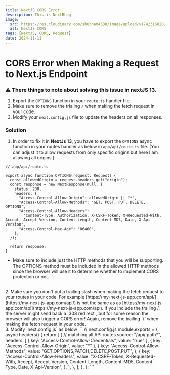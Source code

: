 ```yaml
---
title: NextJS CORS Error
description: This is NextBLog
image: 
  src: https://res.cloudinary.com/shubham4538/image/upload/v1742316820/WebBlog/1xtUmPY4kkCQu3ZiWcg_gYw_nto5iz.jpg
  alt: NextJS CORS
tags: [NextJS, CORS, Request]
date: 2024-11-11
---
```


# CORS Error when Making a Request to Next.js Endpoint

### ⚠️ There things to note about solving this issue in nextJS 13.
1. Export the `OPTIONS` function in your `route.ts` handler file.
2. Make sure to remove the trialing `/` when making the fetch request in your code.
3. Modify your `next.config.js` file to update the headers on all responses.

### Solution

1. In order to fix it in **NextJs 13**, you have to export the `OPTIONS` async function in your routes handler as below in `app/api/route.ts` file. (You can adjust it to allow requests from only specific origins but here I am allowing all origins.)
```
// app/api/route.ts

export async function OPTIONS(request: Request) {
  const allowedOrigin = request.headers.get("origin");
  const response = new NextResponse(null, {
    status: 200,
    headers: {
      "Access-Control-Allow-Origin": allowedOrigin || "*",
      "Access-Control-Allow-Methods": "GET, POST, PUT, DELETE, OPTIONS",
      "Access-Control-Allow-Headers":
        "Content-Type, Authorization, X-CSRF-Token, X-Requested-With, Accept, Accept-Version, Content-Length, Content-MD5, Date, X-Api-Version",
      "Access-Control-Max-Age": "86400",
    },
  });

  return response;
}
```

- Make sure to include just the HTTP methods that you will be supporting. The OPTIONS method must be included in the allowed HTTP methods since the browser will use it to determine whether to implement CORS protection or not.
<br/>
2. Make sure you don't put a trailing slash when making the fetch request to your routes in your code. For example [https://my-next-js-app.com/api/](https://my-next-js-app.com/api/) is not the same as as [https://my-next-js-app.com/api](https://my-next-js-app.com/api). If you include the trailing /, the server might send back a `308 redirect`, but for some reason the browser will also trigger a CORS error! Again, remove the trailing `/` when making the fetch request in your code.
<br/>
3. Modify `next.config.js` as below
```
// next.config.js
module.exports = {
  async headers() {
    return [
      {
        // matching all API routes
        source: "/api/:path*",
        headers: [
          { key: "Access-Control-Allow-Credentials", value: "true" },
          { key: "Access-Control-Allow-Origin", value: "*" },
          {
            key: "Access-Control-Allow-Methods",
            value: "GET,OPTIONS,PATCH,DELETE,POST,PUT",
          },
          {
            key: "Access-Control-Allow-Headers",
            value:
              "X-CSRF-Token, X-Requested-With, Accept, Accept-Version, Content-Length, Content-MD5, Content-Type, Date, X-Api-Version",
          },
        ],
      },
    ];
  },
};
```